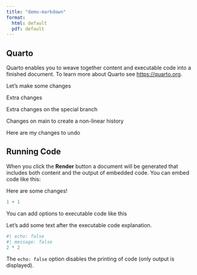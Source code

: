 ```yaml
---
title: "demo-markdown"
format:
  html: default
  pdf: default
---
```


## Quarto

Quarto enables you to weave together content and executable code into a finished document. To learn more about Quarto see <https://quarto.org>.

Let's make some changes

Extra changes

Extra changes on the special branch

Changes on main to create a non-linear history

Here are my changes to undo

## Running Code

When you click the **Render** button a document will be generated that includes both content and the output of embedded code. You can embed code like this:

Here are some changes!

```r
1 + 1
```

You can add options to executable code like this 

Let's add some text after the executable code explanation.

```r
#| echo: false
#| message: false
2 * 2
```

The `echo: false` option disables the printing of code (only output is displayed).
